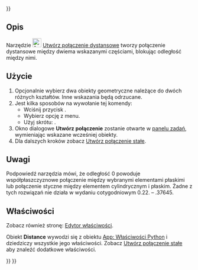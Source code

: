 <languages/>
{{UnfinishedDocu{{#translation:}}}}

{{Docnav/pl
|[[Assembly_CreateJointBall/pl|Utwórz przegub kulowy]]
|[[Assembly_CreateJointParallel/pl|Utwórz połączenie zrównoległe]]
|[[Assembly_Workbench/pl|środowisko pracy Złożenie]]
|IconL=Assembly_CreateJointBall.svg
|IconR=Assembly_CreateJointParallel.svg
|IconC=Workbench_Assembly.svg
}}

{{GuiCommand/pl
|Name=Assembly CreateJointDistance
|Name/pl=Złożenie Utwórz połączenie dystansowe
|MenuLocation=Złożenie → Utwórz połączenie dystansowe
|Workbenches=[[Assembly_Workbench/pl|Złożenie]]
|Shortcut={{KEY|D}}
|Version=1.0
|SeeAlso=
}}

<span id="Description"></span>
==Opis==

Narzędzie [[Image:Assembly_CreateJointDistance.svg|24px]] [[Assembly_CreateJointDistance/pl|Utwórz połączenie dystansowe]] tworzy połączenie dystansowe między dwiema wskazanymi częściami, blokując odległość między nimi.

<span id="Usage"></span>
==Użycie==

# Opcjonalnie wybierz dwa obiekty geometryczne należące do dwóch różnych kształtów. Inne wskazania będą odrzucane.
# Jest kilka sposobów na wywołanie tej komendy:
#* Wciśnij przycisk {{Button|[[Image:Assembly_CreateJointDistance.svg|16px]] [[Assembly_CreateJointDistance/pl|Utwórz połączenie dystansowe]]}}.
#* Wybierz opcję {{MenuCommand|Złożenie → [[Image:Assembly_CreateJointDistance.svg|16px]] Utwórz połączenie dystansowe}} z menu.
#* Użyj skrótu: {{KEY|D}}.
# Okno dialogowe '''Utwórz połączenie''' zostanie otwarte w [[Task_panel/pl|panelu zadań]], wymieniając wskazane wcześniej obiekty.
# Dla dalszych kroków zobacz [[Assembly_CreateJointFixed/pl#Użycie|Utwórz połączenie stałe]].

<span id="Notes"></span>
==Uwagi==

Podpowiedź narzędzia mówi, że odległość 0 powoduje współpłaszczyznowe połączenie między wybranymi elementami płaskimi lub połączenie styczne między elementem cylindrycznym i płaskim. Żadne z tych rozwiązań nie działa w wydaniu cotygodniowym 0.22. – .37645.

<span id="Properties"></span>
==Właściwości==

Zobacz również stronę: [[Property_editor/pl|Edytor właściwości]].

Obiekt '''Distance''' wywodzi się z obiektu [[App_FeaturePython/pl|App: Właściwości Python]] i dziedziczy wszystkie jego właściwości. Zobacz [[Assembly_CreateJointFixed/pl#Właściwości|Utwórz połączenie stałe]] aby znaleźć dodatkowe właściwości.


{{Docnav/pl
|[[Assembly_CreateJointBall/pl|Utwórz przegub kulowy]]
|[[Assembly_CreateJointParallel/pl|Utwórz połączenie zrównoległe]]
|[[Assembly_Workbench/pl|środowisko pracy Złożenie]]
|IconL=Assembly_CreateJointBall.svg
|IconR=Assembly_CreateJointParallel.svg
|IconC=Workbench_Assembly.svg
}}

{{Assembly_Tools_navi{{#translation:}}}}
{{Userdocnavi{{#translation:}}}}